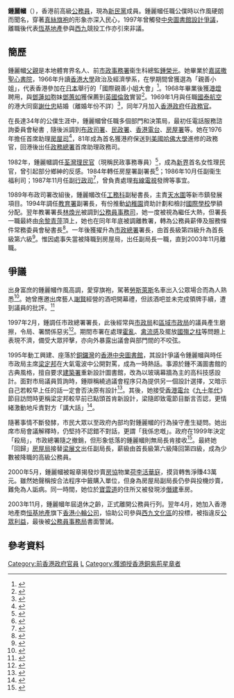 {{Distinguish|鍾幗麗}}

'''鍾麗幗'''{{BBSHK}}{{JP}}（{{bd|1945年|8月24日}}），香港前高級[[公務員|公務員]]，現為[[新民黨_(香港)|新民黨]]成員。鍾麗幗任職公僕時以作風硬朗而聞名，穿著[[真絲|真絲]][[旗袍|旗袍]]的形象亦深入民心，1997年曾觸發[[香港中央圖書館#設計爭議|中央圖書館設計爭議]]，離職後代表[[恆基地產|恆基地產]]參與[[西九文化區|西九]]競投工作亦引來非議。

==簡歷==
鍾麗幗[[父親|父親]]是本地體育界名人、前[[市政總署|市政事務署]]衞生科總監[[鍾榮光|鍾榮光]]。她畢業於[[嘉諾撒聖心書院|嘉諾撒聖心書院]]，1966年升讀[[香港大學|香港大學]]政治及經濟學系，在學期間曾獲選為「親善小姐」，代表香港參加在[[日本|日本]]舉行的「國際親善小姐大會」<ref>{{cite news |title=港大女生鐘麗幗當選親善小姐 代表青年商會赴日參加大會 |work=[[工商日報|工商日報]] |date=1967-02-08}}</ref>。1968年畢業後獲[[港燈|港燈]]聘用，與[[鄧蓮如|鄧蓮如]]胞妹[[鄧蕙如|鄧蕙如]]獲保薦到[[英國|英國]][[倫敦|倫敦]]實習<ref>{{cite news |title=港電僱用港大女畢業生 鄧蕙如鐘麗幗飛英實習 |work=[[華僑日報|華僑日報]] |date=1968-06-09}}</ref>。1969年1月與任職[[國泰航空|國泰航空]]的港大同窗[[謝仕忠|謝仕忠]]結婚（離婚年份不詳）<ref>{{cite news |title=謝定基鍾榮光結秦晉之喜 |work=[[工商晚報|工商晚報]] |date=1969-01-21}}</ref>，同年7月加入[[香港政府|香港政府]]任[[政務官|政務官]]。

在長達34年的公僕生涯中，鍾麗幗曾任職多個部門和決策局，最初任電話服務諮詢委員會秘書﹐隨後派調到[[布政司署|布政司署]]、[[民政事務處|民政署]]、[[香港電台|香港電台]]、[[房屋署|房屋署]]等。她在1976年擔任首席助理[[房屋司|房屋司]]<ref>{{cite news |title=助理房屋司謝鍾麗幗呼籲 經濟好轉者讓出單位 使清貧家庭可住平房 |work=[[工商日報|工商日報]] |date=1976-10-06}}</ref>，81年成為首名獲港府保送到[[美國|美國]][[哈佛大學|哈佛大學]]進修的政務官，回港後出任[[政務總署|政務總署]]首席助理政務司。

1982年，鍾麗幗調任[[荃灣|荃灣]][[理民官|理民官]]（現稱民政事務專員）<ref>{{cite news |title=政務總署人事調動 鍾麗幗出任荃灣理民官 民政專員祁立德任滿前休假 |work=[[華僑日報|華僑日報]] |date=1982-07-03}}</ref>，成為[[新界|新界]]首名女性理民官，曾引起部分鄉紳的反感。1984年轉任房屋署副署長<ref>{{cite news |title=房署副署長鍾麗幗認為 界分富裕住戶定義 將是一項複雜問題 |work=[[工商日報|工商日報]] |date=1984-05-12}}</ref>；1986年10月任副衞生福利司；1987年11月任副[[行政司|行政司]]<ref>{{cite news |title=港府高層官員多位調動 |work=[[華僑日報|華僑日報]] |date=1987-11-18}}</ref>，曾負責處理[[有線電視|有線電視]]發牌等事宜。

1989年布政司署改組後，鍾麗幗改任[[工務科|工務科]]副秘書長，主責[[天水圍新市鎮|天水圍]]等新市鎮發展項目。1994年調任[[教育署|教育署]]副署長，有份推動[[幼稚園|幼稚園]]資助計劃和檢討[[國際學校|國際學校]]學額分配。翌年教署署長[[林煥光|林煥光]]被調到[[公務員事務司|公務員事務司]]，她一度被視為繼任大熱，但署長一職最終由[[余黎青萍|余黎青萍]]頂上，她也在同年年底被調離教署，轉為公務員薪俸及服務條件常務委員會秘書長<ref>{{cite news |title=教署鍾麗幗功成身退 下周一調職最難捨同事 |work=[[星島日報|星島日報]] |date=1995-10-11}}</ref>。一年後獲擢升為[[市政總署|市政總署]]署長，由首長級第四級升為首長級第六級<ref>{{cite news |title=鍾麗幗任市政總署署長　 韋徐潔儀獲委漁農處長 區璟智升新聞處副處長 |work=[[星島日報|星島日報]] |date=1996-11-27}}</ref>。惟因處事失當被降職到房屋局，出任副局長一職，直到2003年11月離職。

==爭議==
出身富庶的鍾麗幗作風高調，愛穿旗袍，駕著[[勞斯萊斯|勞斯萊斯]]名車出入公眾場合而為人熟悉<ref>{{cite news |title=PROFILE - ELAINE CHUNG - FALL OUT OVER CENTRAL LIBRARY DESIGN |work=[[South_China_Morning_Post|South China Morning Post]] |date=1997-07-25}}</ref>。她曾應邀出席藝人[[謝賢|謝賢]]經營的酒吧開幕禮，但該酒吧並未完成領牌手續，遭到議員的批評。<ref>{{cite news |title=現身謝賢酒吧 鍾麗幗惹質疑 |work=[[明報|明報]] |date=1997-07-23}}</ref>

1997年2月，鍾調任市政總署署長，此後經常與[[市政局|市政局]]和[[區域市政局|區域市政局]]的議員產生磨擦，令局、署關係惡劣<ref>{{cite news |title=處事難左右逢源 |work=[[星島日報|星島日報]] |date=1997-07-24}}</ref>。期間市署在處理[[霍亂|霍亂]]、[[禽流感|禽流感]]及擺放[[國殤之柱|國殤之柱]]等問題上表現不濟，備受大眾抨擊，亦向外暴露出議會與部門間的不咬弦。

1995年動工興建、座落於[[銅鑼灣|銅鑼灣]]的[[香港中央圖書館|香港中央圖書館]]，其設計爭議令鍾麗幗與時任市政局主席[[梁定邦_(醫生)|梁定邦]]在大氣電波中公開對罵，成為一時熱話。事源於鍾不滿圖書館的古典風格，擅自要求[[建築署|建築署]]重新設計圖書館，改為以玻璃幕牆為主的高科技感設計。面對市局議員質詢時，鍾辯稱繞過議會程序只為提供另一個設計選擇，又暗示自己若較早上任的話一定會否決原有設計<ref>{{cite news |title=中央圖書館籌建一波三折 |work=[[明報|明報]] |date=1997-07-23}}</ref>。其後，她接受[[香港電台|香港電台]]《[[千禧年代_(電台節目)|九十年代]]》節目訪問時更稱梁定邦較早前已點頭首肯新設計，梁隨即致電節目斷言否認，更情緒激動地斥責對方「講大話」<ref>{{cite news |title=電台變擂台 署長主席激辯有無知會 梁定邦直斥鍾麗幗講大話 |work=[[明報|明報]] |date=1997-07-25}}</ref>。

隨著事情不斷發酵，市民大眾以至政府內部均對鍾麗幗的行為操守產生疑問。她出席市局會議解釋時，仍堅持不認錯不對話，更謂「我係忠嘅」。政府在1999年決定「殺局」，市政總署隨之撤銷，但形象低落的鍾麗幗則無局長肯接收<ref>{{cite news |title=鍾麗幗未獲任何局長肯接收 |work=[[信報財經新聞|信報財經新聞]] |date=1999-04-13}}</ref>。最終她「回歸」[[房屋局|房屋局]]接替[[梁展文|梁展文]]出任副局長，薪級由首長級第六級降回第四級，成為少數被降職的高級公務員。

2000年5月，鍾麗幗被報章揭發炒賣[[房協|房協]]物業[[荷李活華庭|荷李活華庭]]，摸貨轉售淨賺43萬元。雖然她聲稱按合法程序中籤購入單位，但身為房屋局副局長仍參與投機炒賣，難免為人詬病。同一時間，她位於[[寶雲道|寶雲道]]的住所又被發現涉[[僭建|僭建]]車房。

2003年11月，鍾麗幗年屆退休之齡，正式離開公務員行列。翌年4月，她加入香港地產商[[恒基地產|恒基地產]]旗下[[香港小輪公司|香港小輪公司]]，協助公司參與[[西九文化區|西九文化區]]的投標，被指違反[[公眾利益|公眾利益]]，最後被[[公務員事務局|公務員事務局]]書面警誡。

== 參考資料 ==
{{reflist}}

[[Category:前香港政府官員|Category:前香港政府官員]]
[[Category:鍾姓|L]]
[[Category:獲頒授香港銅紫荊星章者|Category:獲頒授香港銅紫荊星章者]]